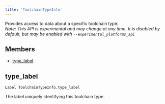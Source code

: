 ```yaml
---
title: 'ToolchainTypeInfo'
---
```



Provides access to data about a specific toolchain type.   
*Note: This API is experimental and may change at any time. It is disabled by default, but may be enabled with `--experimental_platforms_api`*

## Members

* [type\_label](#type_label)

## type\_label

```
Label ToolchainTypeInfo.type_label
```

The label uniquely identifying this toolchain type.